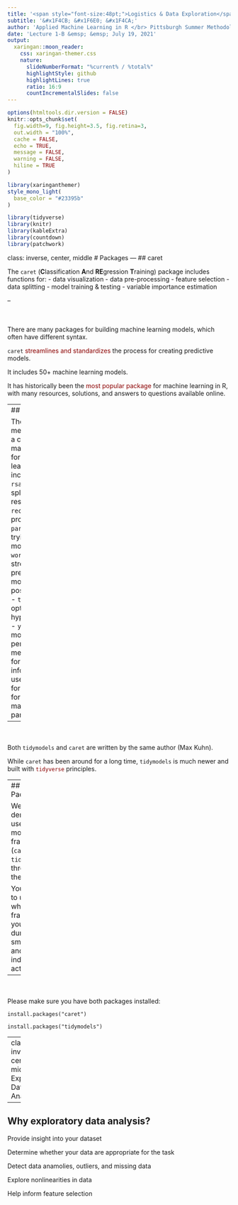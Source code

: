 ```yaml
---
title: '<span style="font-size:48pt;">Logistics & Data Exploration</span>'
subtitle: '&#x1F4CB; &#x1F6E0; &#x1F4CA;' 
author: 'Applied Machine Learning in R </br> Pittsburgh Summer Methodology Series'
date: 'Lecture 1-B &emsp; &emsp; July 19, 2021'
output:
  xaringan::moon_reader:
    css: xaringan-themer.css
    nature:
      slideNumberFormat: "%current% / %total%"
      highlightStyle: github
      highlightLines: true
      ratio: 16:9
      countIncrementalSlides: false
---
```


```r
options(htmltools.dir.version = FALSE)
knitr::opts_chunk$set(
  fig.width=9, fig.height=3.5, fig.retina=3,
  out.width = "100%",
  cache = FALSE,
  echo = TRUE,
  message = FALSE, 
  warning = FALSE,
  hiline = TRUE
)
```

```r
library(xaringanthemer)
style_mono_light(
  base_color = "#23395b"
)
```

```r
library(tidyverse)
library(knitr)
library(kableExtra)
library(countdown)
library(patchwork)
```

class: inverse, center, middle
# Packages
---
## caret

The `caret` (**C**lassification **A**nd **RE**gression **T**raining) package includes functions for:
- data visualization
- data pre-processing
- feature selection
- data splitting
- model training & testing
- variable importance estimation

--

<p style="padding-top:20px;"> There are many packages for building machine learning models, which often have different syntax.

`caret` <span style="color:darkred;">streamlines and standardizes</span> the process for creating predictive models.

It includes 50+ machine learning models.

It has historically been the <span style="color:darkred;">most popular package</span> for machine learning in R, with many resources, solutions, and answers to questions available online.

---
## tidymodels

The `tidymodels` meta-package is a collection of many packages for machine learning, including: 
- `rsample` for data splitting and resampling
- `recipes` for pre-processing
- `parsnip` for trying out many models
- `workflows` to streamline the pre-processing, modeling, and post-processing
- `tune` to optimize model hyperparameters
- `yardstick` for model performance metrics
- `broom` for converting information to user-friendly formats
- `dials` for creating and managing tuning parameters

--

<p style="padding-top:20px;"> Both `tidymodels` and `caret` are written by the same author (Max Kuhn). 

While `caret` has been around for a long time, `tidymodels` is much newer and built with <span style="color:darkred;">`tidyverse`</span> principles.

---
## Packages

We will demonstrate use of both modeling frameworks (`caret` and `tidyverse`) throughout the course.

You are free to use whichever framework you prefer during the small group and individual activities. 

--

<p style="padding-top:20px;">Please make sure you have both packages installed: 

`install.packages("caret")`

`install.packages("tidymodels")`

---
class: inverse, center, middle
# Exploratory Data Analysis

---
## Why exploratory data analysis?

Provide insight into your dataset

Determine whether your data are appropriate for the task

Detect data anamolies, outliers, and missing data

Explore nonlinearities in data

Help inform feature selection



